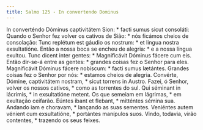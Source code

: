 ```yaml
---
title: Salmo 125 - In convertendo Dominus
---
```


<div class="grid grid-cols-2 gap-5">
  <span class="text-justify">
    In converténdo Dóminus captivitátem Sion: * facti sumus sicut consoláti:
  </span>
  <span class="text-justify">
    Quando o Senhor fez volver os cativos de Sião: * nós ficámos cheios de
    consolação:
  </span>
  <span class="text-justify">
    Tunc replétum est gáudio os nostrum: * et lingua nostra exsultatióne.
  </span>
  <span class="text-justify">
    Então a nossa boca se encheu de alegria: * e a nossa língua exultou.
  </span>
  <span class="text-justify">
    Tunc dicent inter gentes: * Magnificávit Dóminus fácere cum eis.
  </span>
  <span class="text-justify">
    Então dir-se-á entre as gentes: * grandes coisas fez o Senhor para eles.
  </span>
  <span class="text-justify">
    Magnificávit Dóminus fácere nobíscum: * facti sumus lætántes.
  </span>
  <span class="text-justify">
    Grandes coisas fez o Senhor por nós: * estamos cheios de alegria.
  </span>
  <span class="text-justify">
    Convérte, Dómine, captivitátem nostram, * sicut torrens in Austro.
  </span>
  <span class="text-justify">
    Fazei, ó Senhor, volver os nossos cativos, * como as torrentes do sul.
  </span>
  <span class="text-justify">
    Qui séminant in lácrimis, * in exsultatióne metent.
  </span>
  <span class="text-justify">
    Os que semeiam em lágrimas, * em exultação ceifarão.
  </span>
  <span class="text-justify">
    Eúntes ibant et flebant, * mitténtes sémina sua.
  </span>
  <span class="text-justify">
    Andando iam e choravam, * lançando as suas sementes.
  </span>
  <span class="text-justify">
    Veniéntes autem vénient cum exsultatióne, * portántes manípulos suos.
  </span>
  <span class="text-justify">
    Vindo, todavia, virão contentes, * trazendo os seus feixes.
  </span>
</div>

